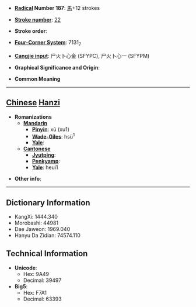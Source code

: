 * '''[[Wiktionary:Chinese radical index| Radical]] Number 187''': [[Wiktionary:Chinese radical index 馬|馬]]+12 strokes

* '''[[Wiktionary:Chinese total strokes index|Stroke number]]''': [[Wiktionary:Chinese total strokes index 22|22]]

* '''Stroke order''': 

* '''[[Wiktionary:Chinese four corner index|Four-Corner System]]''': 7131<sub>7</sub>

* '''[[Wiktionary:Chinese Cangjie index|Cangjie input]]''': 尸火卜心金 (SFYPC), 尸火卜心一 (SFYPM)

* '''Graphical Significance and Origin''': 

* '''Common Meaning'''

----

== [[Chinese]] [[Hanzi]] ==

* '''Romanizations'''
** '''[[Mandarin]]'''
*** '''[[Pinyin]]''': xū (xu1)
*** '''[[Wade-Giles]]''': hsü<sup>1</sup>
*** '''[[Yale]]''': 
** '''[[Cantonese]]'''
*** '''[[Jyutping]]''':
*** '''[[Penkyamp]]''': 
*** '''[[Yale]]''': heui1

* '''Other info''': 

----

== Dictionary Information ==

* KangXi: 1444.340
* Morobashi: 44981
* Dae Jaweon: 1969.040
* Hanyu Da Zidian: 74574.110

== Technical Information ==

* '''Unicode''':
** Hex: 9A49
** Decimal: 39497
* '''Big5''':
** Hex: F7A1
** Decimal: 63393